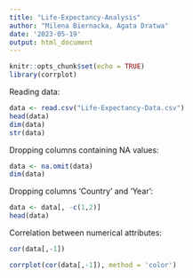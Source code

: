 ```yaml
---
title: "Life-Expectancy-Analysis"
author: "Milena Biernacka, Agata Dratwa"
date: '2023-05-19'
output: html_document
---
```


```r
knitr::opts_chunk$set(echo = TRUE)
library(corrplot)
```

Reading data:
```r
data <- read.csv("Life-Expectancy-Data.csv")
head(data)
dim(data)
str(data)
```

Dropping columns containing NA values:
```r
data <- na.omit(data)
dim(data)
```

Dropping columns 'Country' and 'Year':
```r
data <- data[, -c(1,2)]
head(data)
```
Correlation between numerical attributes:
```r
cor(data[,-1])
```
```r
corrplot(cor(data[,-1]), method = 'color')
```

